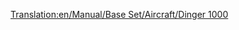 [[Translation:en/Manual/Base Set/Aircraft/Dinger 1000]]

{{nl/Manual/Base Set/Aircraft/Vliegtuig|Name=Dinger 1000
|Image=[[File:en/Manual/Base Set/Aircraft/Dinger1000.png|Dinger 1000]]
|Cost=164.062 (328,124)
|Speed=2,330 km/h (1,448 MPH)
|Annual=7.059 (14,118)
|Designed=2013
|Lifespan=25
|Capacity=130 passagiers & 45 zakken post
|Description=Futuristisch en fictief. Blijkbaar van Dinger/Fokker. Hogere capaciteit dan de [[nl/Manual/Base Set/Aircraft/Yate Haugan|Yate Haugan]] (Concorde), maar het scheelt niet veel. Het snelste en duurste vliegtuig; voor hoog-volume routes is het vliegveld de bottleneck, waardoor de hogere capaciteit van de [[nl/Manual/Base Set/Aircraft/Dinger 200|Dinger 200]] de voorkeur heeft.
|Real-life=Fictief
}}